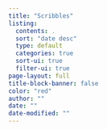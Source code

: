 ```yaml
---
title: "Scribbles"
listing:
  contents: .
  sort: "date desc"
  type: default
  categories: true
  sort-ui: true
  filter-ui: true
page-layout: full
title-block-banner: false
color: "red"
author: ""
date: ""
date-modified: ""
---
```

